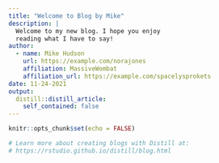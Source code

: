 ```yaml
---
title: "Welcome to Blog by Mike"
description: |
  Welcome to my new blog. I hope you enjoy 
  reading what I have to say!
author:
  - name: Mike Hudson 
    url: https://example.com/norajones
    affiliation: MassiveWombat
    affiliation_url: https://example.com/spacelysprokets
date: 11-24-2021
output:
  distill::distill_article:
    self_contained: false
---
```


```r
knitr::opts_chunk$set(echo = FALSE)

# Learn more about creating blogs with Distill at:
# https://rstudio.github.io/distill/blog.html

```



